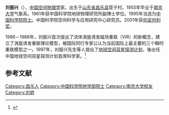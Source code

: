 
{{Expand|time=2012-03-29T01:52:54+00:00 }}
{{Infobox person
| 姓名     = 刘振兴
| 图像     = 
| 图像替代 = 
| 图像说明 = 
| 出生日期 = 1929年9月14日
| 出生地   = 山东昌乐
| 死亡日期 = {{Death date and age|2016|03|23|1929|09|14}}
| 死亡地   = 北京
| 国籍       = {{PRC}}
| 籍贯       = 
| 别名     = 
| 知名于   = 
| 职业     = [[空间物理学|空间物理学]]家
| 母校 = [[南京大学|南京大学]]
}}

'''刘振兴'''（{{bd|1929年|9月14日|2016年|3月23日}}），[[中国|中国]][[空间物理学|空间物理学]]家。出生于[[山东省|山东省]][[昌乐县|昌乐县]]营子村。1955年毕业于[[南京大学|南京大学]]气象系。1961年获中国科学院地球物理研究所副博士学位。1995年当选为[[中国科学院院士|中国科学院院士]]。中国科学院空间科学与应用研究中心研究员。2001年获[[何梁何利奖|何梁何利奖]]。

1986－1988年，刘振兴首次提出了流体涡旋诱发磁场重联（VIR）的新概念，建立了涡旋诱发重联理论模型，被国际同行专家公认为当前国际上最主要的三个瞬时重联模型之一。1997年，刘振兴先生等人提出了[[地球空间双星探测计划|地球空间双星探测计划]]，後出任中国地球空间双星探测计划首席科学家。<ref>{{Cite web |url=http://sourcedb.cas.cn/sourcedb_ad_cas/zw2/ysxx/dxb/ |title=中国科学院学部与院士·院士信息·地学部·刘振兴 |accessdate=2012-03-28 |archive-date=2012-04-26 |archive-url=https://web.archive.org/web/20120426134225/http://sourcedb.cas.cn/sourcedb_ad_cas/zw2/ysxx/dxb/ |dead-url=yes }}</ref>

==参考文献==
{{reflist}}

{{中国科学家小作品}}
{{中国科学院地学部院士}}
{{中华人民共和国航天}}

{{Authority control}}
[[Category:昌乐人|Category:昌乐人]]
[[Category:中国科学院地学部院士|Category:中国科学院地学部院士]]
[[Category:南京大学校友|Category:南京大学校友]]
[[Category:刘姓|Category:刘姓]]